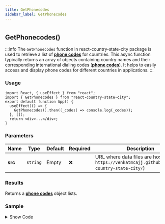 ```yaml
---
title: GetPhonecodes
sidebar_label: GetPhonecodes
---
```

#
## GetPhonecodes()


:::info
The `GetPhonecodes` function in react-country-state-city package is used to retrieve a list of [**phone codes**](/docs/types/phonecodes) for countries. This async function typically returns an array of objects containing country names and their corresponding international dialing codes ([**phone codes**](/docs/types/phonecodes)). It helps to easily access and display phone codes for different countries in applications.
:::

### Usage

```tsx
import React, { useEffect } from "react";
import { GetPhonecodes } from "react-country-state-city";
export default function App() {
  useEffect(() => {
    GetPhonecodes().then((_codes) => console.log(_codes));
  }, []);
  return <div>...</div>;
}
```

### Parameters

| Name    | Type     | Default | Required | Description                                                                                       |
| ------- | -------- | ------- | -------- | ------------------------------------------------------------------------------------------------- |
| **src** | `string` | Empty   | ❌       | URL where data files are hosted (e.g., `https://venkatmcajj.github.io/react-country-state-city/`) |

### Results

Returns a [**phone codes**](/docs/types/phonecodes) object lists.

### Sample
<details>
  <summary>Show Code</summary>
```tsx
import React, { useState, useEffect } from "react";
import { GetPhonecodes } from "react-country-state-city";

function App() {
  const [phonecode, setPhonecode] = useState(null);
  const [phoncodeList, setPhonecodeList] = useState([]);
  useEffect(() => {
    GetPhonecodes().then((result) => {
      setPhonecodeList(result);
    });
  }, []);
  return (
    <div
      style={{
        border: "1px solid gray",
        borderRadius: "8px",
        padding: "16px",
        marginTop: "16px",
      }}
    >
      <div style={{ maxWidth: "600px", margin: "auto" }}>
        <h6 style={{ marginTop: 10, marginBottom: 5 }}>Mobile</h6>
        <div style={{ display: "flex" }}>
          <select
            onChange={(e) => setPhonecode(e.target.value)}
            value={phonecode}
            style={{ minHeight: 40 }}
          >
            <option value={""}>-- Select --</option>
            {phoncodeList.map((_code) => (
              <option key={_code.id} value={_code.phone_code}>
                +{_code.phone_code}
              </option>
            ))}
          </select>
          <input
            type="tel"
            style={{ width: "100%", minHeight: 40 }}
            placeholder="Mobile no"
          />
        </div>
      </div>
    </div>
  );
}

export default App;

```
</details>
<Phonecodesample />